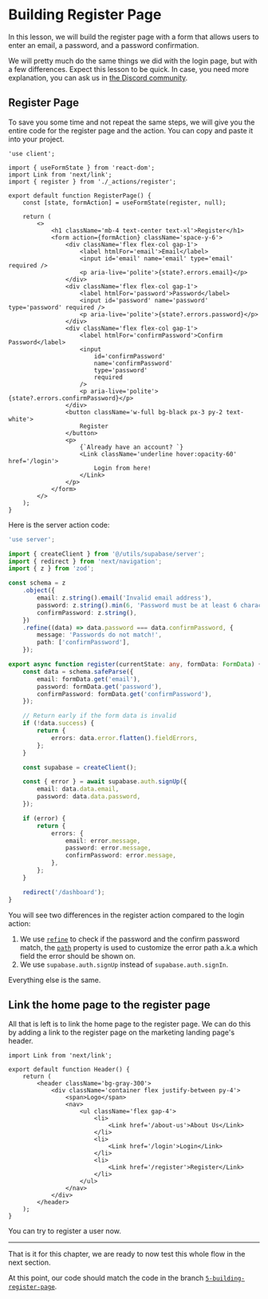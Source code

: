
# Building Register Page

In this lesson, we will build the register page with a form that allows users to enter an email, a password, and a password confirmation.

We will pretty much do the same things we did with the login page, but with a few differences. Expect this lesson to be quick. In case, you need more explanation, you can ask us in [the Discord community](https://discord.gg/DWAVqksVtx).

## Register Page

To save you some time and not repeat the same steps, we will give you the entire code for the register page and the action. You can copy and paste it into your project.

```tsx title="src/app/(auth)/register/page.tsx" {1-46}
'use client';

import { useFormState } from 'react-dom';
import Link from 'next/link';
import { register } from './_actions/register';

export default function RegisterPage() {
	const [state, formAction] = useFormState(register, null);

	return (
		<>
			<h1 className='mb-4 text-center text-xl'>Register</h1>
			<form action={formAction} className='space-y-6'>
				<div className='flex flex-col gap-1'>
					<label htmlFor='email'>Email</label>
					<input id='email' name='email' type='email' required />
					<p aria-live='polite'>{state?.errors.email}</p>
				</div>
				<div className='flex flex-col gap-1'>
					<label htmlFor='password'>Password</label>
					<input id='password' name='password' type='password' required />
					<p aria-live='polite'>{state?.errors.password}</p>
				</div>
				<div className='flex flex-col gap-1'>
					<label htmlFor='confirmPassword'>Confirm Password</label>
					<input
						id='confirmPassword'
						name='confirmPassword'
						type='password'
						required
					/>
					<p aria-live='polite'>{state?.errors.confirmPassword}</p>
				</div>
				<button className='w-full bg-black px-3 py-2 text-white'>
					Register
				</button>
				<p>
					{`Already have an account? `}
					<Link className='underline hover:opacity-60' href='/login'>
						Login from here!
					</Link>
				</p>
			</form>
		</>
	);
}
```

Here is the server action code:

```ts title="src/app/(auth)/register/_actions/register.ts" {1-50}
'use server';

import { createClient } from '@/utils/supabase/server';
import { redirect } from 'next/navigation';
import { z } from 'zod';

const schema = z
	.object({
		email: z.string().email('Invalid email address'),
		password: z.string().min(6, 'Password must be at least 6 characters'),
		confirmPassword: z.string(),
	})
	.refine((data) => data.password === data.confirmPassword, {
		message: 'Passwords do not match!',
		path: ['confirmPassword'],
	});

export async function register(currentState: any, formData: FormData) {
	const data = schema.safeParse({
		email: formData.get('email'),
		password: formData.get('password'),
		confirmPassword: formData.get('confirmPassword'),
	});

	// Return early if the form data is invalid
	if (!data.success) {
		return {
			errors: data.error.flatten().fieldErrors,
		};
	}

	const supabase = createClient();

	const { error } = await supabase.auth.signUp({
		email: data.data.email,
		password: data.data.password,
	});

	if (error) {
		return {
			errors: {
				email: error.message,
				password: error.message,
				confirmPassword: error.message,
			},
		};
	}

	redirect('/dashboard');
}
```

You will see two differences in the register action compared to the login action:

1. We use [`refine`](https://zod.dev/?id=refine) to check if the password and the confirm password match, the [`path`](https://zod.dev/?id=customize-error-path) property is used to customize the error path a.k.a which field the error should be shown on.
2. We use `supabase.auth.signUp` instead of `supabase.auth.signIn`.

Everything else is the same.

## Link the home page to the register page

All that is left is to link the home page to the register page. We can do this by adding a link to the register page on the marketing landing page's header.

```tsx title="src/app/(marketing)/_components/header.tsx" {16-18}
import Link from 'next/link';

export default function Header() {
	return (
		<header className='bg-gray-300'>
			<div className='container flex justify-between py-4'>
				<span>Logo</span>
				<nav>
					<ul className='flex gap-4'>
						<li>
							<Link href='/about-us'>About Us</Link>
						</li>
						<li>
							<Link href='/login'>Login</Link>
						</li>
						<li>
							<Link href='/register'>Register</Link>
						</li>
					</ul>
				</nav>
			</div>
		</header>
	);
}
```

You can try to register a user now.

---

That is it for this chapter, we are ready to now test this whole flow in the next section.

At this point, our code should match the code in the branch [`5-building-register-page`](https://github.com/Frontend-Hire/login-register-flow-e2e-supabase/tree/5-building-register-page).
